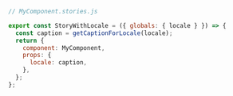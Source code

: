 ```js
// MyComponent.stories.js

export const StoryWithLocale = ({ globals: { locale } }) => {
  const caption = getCaptionForLocale(locale);
  return {
    component: MyComponent,
    props: {
      locale: caption,
    },
  };
};
```